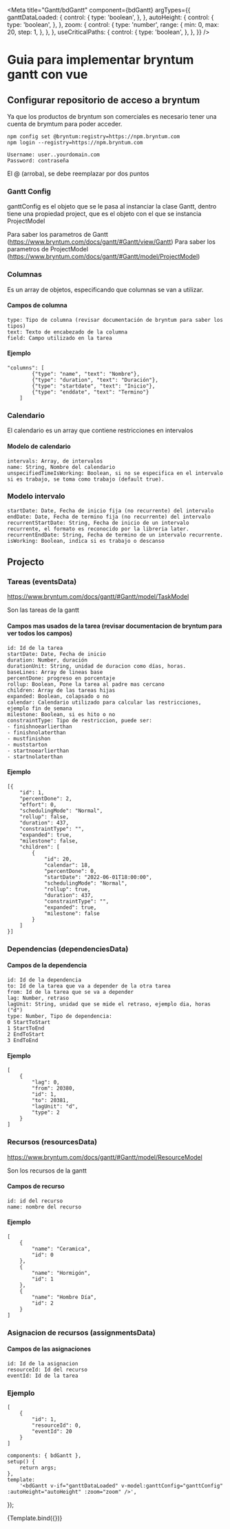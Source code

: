 <!--- bdGantt.stories.mdx -->



<Meta
	title="Gantt/bdGantt"
	component={bdGantt}
	argTypes={{
		ganttDataLoaded: {
			control: {
				type: 'boolean',
			},
		},
		autoHeight: {
			control: {
				type: 'boolean',
			},
		},
		zoom: {
			control: {
				type: 'number',
				range: {
					min: 0,
					max: 20,
					step: 1,
				},
			},
		},
		useCriticalPaths: {
			control: {
				type: 'boolean',
			},
		},
	}}
/>

# Guia para implementar bryntum gantt con vue

## Configurar repositorio de acceso a bryntum

Ya que los productos de bryntum son comerciales es necesario tener una cuenta de brymtum para poder acceder.

```
npm config set @bryntum:registry=https://npm.bryntum.com
npm login --registry=https://npm.bryntum.com

Username: user..yourdomain.com
Password: contraseña
```

El @ (arroba), se debe reemplazar por dos puntos

### Gantt Config

ganttConfig es el objeto que se le pasa al instanciar la clase Gantt, dentro tiene una propiedad project,
que es el objeto con el que se instancia ProjectModel

Para saber los parametros de Gantt (https://www.bryntum.com/docs/gantt/#Gantt/view/Gantt)
Para saber los parametros de ProjectModel (https://www.bryntum.com/docs/gantt/#Gantt/model/ProjectModel)

### Columnas

Es un array de objetos, especificando que columnas se van a utilizar.

#### Campos de columna

```
type: Tipo de columna (revisar documentación de bryntum para saber los tipos)
text: Texto de encabezado de la columna
field: Campo utilizado en la tarea
```

#### Ejemplo

```
"columns": [
        {"type": "name", "text": "Nombre"},
        {"type": "duration", "text": "Duración"},
        {"type": "startdate", "text": "Inicio"},
        {"type": "enddate", "text": "Termino"}
    ]
```

### Calendario

El calendario es un array que contiene restricciones en intervalos

#### Modelo de calendario

```
intervals: Array, de intervalos
name: String, Nombre del calendario
unspecifiedTimeIsWorking: Boolean, si no se especifica en el intervalo si es trabajo, se toma como trabajo (default true).
```

### Modelo intervalo

```
startDate: Date, Fecha de inicio fija (no recurrente) del intervalo
endDate: Date, Fecha de termino fija (no recurrente) del intervalo
recurrentStartDate: String, Fecha de inicio de un intervalo recurrente, el formato es reconocido por la libreria later.
recurrentEndDate: String, Fecha de termino de un intervalo recurrente.
isWorking: Boolean, indica si es trabajo o descanso
```

## Projecto

### Tareas (eventsData)

https://www.bryntum.com/docs/gantt/#Gantt/model/TaskModel

Son las tareas de la gantt

#### Campos mas usados de la tarea (revisar documentacion de bryntum para ver todos los campos)

```
id: Id de la tarea
startDate: Date, Fecha de inicio
duration: Number, duración
durationUnit: String, unidad de duracion como días, horas.
baseLines: Array de lineas base
percentDone: progreso en porcentaje
rollup: Boolean, Pone la tarea al padre mas cercano
children: Array de las tareas hijas
expanded: Boolean, colapsado o no
calendar: Calendario utilizado para calcular las restricciones, ejemplo fin de semana
milestone: Boolean, si es hito o no
constraintType: Tipo de restriccion, puede ser:
- finishnoearlierthan
- finishnolaterthan
- mustfinishon
- muststarton
- startnoearlierthan
- startnolaterthan
```

#### Ejemplo

```
[{
    "id": 1,
    "percentDone": 2,
    "effort": 0,
    "schedulingMode": "Normal",
    "rollup": false,
    "duration": 437,
    "constraintType": "",
    "expanded": true,
    "milestone": false,
    "children": [
        {
            "id": 20,
            "calendar": 18,
            "percentDone": 0,
            "startDate": "2022-06-01T18:00:00",
            "schedulingMode": "Normal",
            "rollup": true,
            "duration": 437,
            "constraintType": "",
            "expanded": true,
            "milestone": false
        }
    ]
}]
```

### Dependencias (dependenciesData)

#### Campos de la dependencia

```
id: Id de la dependencia
to: Id de la tarea que va a depender de la otra tarea
from: Id de la tarea que se va a depender
lag: Number, retraso
lagUnit: String, unidad que se mide el retraso, ejemplo dia, horas ("d")
type: Number, Tipo de dependencia:
0 StartToStart
1 StartToEnd
2 EndToStart
3 EndToEnd
```

#### Ejemplo

```
[
    {
        "lag": 0,
        "from": 20380,
        "id": 1,
        "to": 20381,
        "lagUnit": "d",
        "type": 2
    }
]
```

### Recursos (resourcesData)

https://www.bryntum.com/docs/gantt/#Gantt/model/ResourceModel

Son los recursos de la gantt

#### Campos de recurso

```
id: id del recurso
name: nombre del recurso
```

#### Ejemplo

```
[
    {
        "name": "Ceramica",
        "id": 0
    },
    {
        "name": "Hormigón",
        "id": 1
    },
    {
        "name": "Hombre Día",
        "id": 2
    }
]
```

### Asignacion de recursos (assignmentsData)

#### Campos de las asignaciones

```
id: Id de la asignacion
resourceId: Id del recurso
eventId: Id de la tarea
```

### Ejemplo

```
[
    {
        "id": 1,
        "resourceId": 0,
        "eventId": 20
    }
]
```

	components: { bdGantt },
	setup() {
		return args;
	},
	template:
		'<bdGantt v-if="ganttDataLoaded" v-model:ganttConfig="ganttConfig" :autoHeight="autoHeight" :zoom="zoom" />',
});

<Canvas>
	<Story
		name="BaseGantt"
		args={{
			ganttConfig: {
				project: {
					resourcesData: exampleProject.resources,
					eventsData: exampleProject.tasks.children,
					dependenciesData: exampleProject.dependencies,
					assignmentsData: exampleProject.assignments,
					calendarsData: exampleProject.calendars.children,
					syncDataOnLoad: true,
				},
				startDate: exampleProject.project.startDate,
				endDate: '2025-03-16T08:00:00',
				calendar: exampleProject.project.calendar,
				columns: exampleProject.columns,
			},
			ganttDataLoaded: true,
			autoHeight: true,
			zoom: 10,
			useCriticalPaths: false,
		}}
	>
		{Template.bind({})}
	</Story>
</Canvas>
